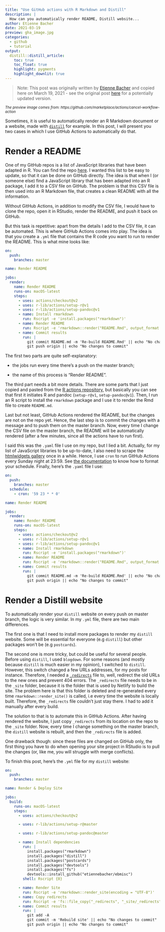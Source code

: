 ```yaml
---
title: "Use GitHub actions with R Markdown and Distill"
description: |
  How can you automatically render README, Distill website...
author: Etienne Bacher
date: 2021-03-19
preview: gha_image.jpg
categories:
  - github
  - tutorial
output:
  distill::distill_article:
    toc: true
    toc_float: true
    highlight: pygments
    highlight_downlit: true
---
```


> Note: This post was originally written by [Etienne Bacher](https://www.etiennebacher.com/) and copied here on March 19, 2021 - see the original post [here](https://www.etiennebacher.com/posts/2021-03-19-use-github-actions-with-r-markdown-and-distill/) for a potentially updated version.

*<small> The preview image comes from: https://github.com/marketplace/actions/cancel-workflow-action </small>*

Sometimes, it is useful to automatically render an R Markdown document or a website, made with [`distill`](https://rstudio.github.io/distill/) for example. In this post, I will present you two cases in which I use GitHub Actions to automatically do that.

# Render a README

One of my GitHub repos is a list of JavaScript libraries that have been adapted in R. You can find the repo [here](https://github.com/etiennebacher/r-js-adaptation). I wanted this list to be easy to update, so that it can be done on GitHub directly. The idea is that when I (or someone else) find a JavaScript library that has been adapted into an R package, I add it to a CSV file on GitHub. The problem is that this CSV file is then used into an R Markdown file, that creates a clean README with all the information.

Without GitHub Actions, in addition to modify the CSV file, I would have to clone the repo, open it in RStudio, render the README, and push it back on GitHub.

But this task is repetitive: apart from the details I add to the CSV file, it can be automated. This is where GitHub Actions comes into play. The idea is that you create a `.yml` file that contains the R code you want to run to render the README. This is what mine looks like:

```yaml
on:
  push:
    branches: master

name: Render README

jobs:
  render:
    name: Render README
    runs-on: macOS-latest
    steps:
      - uses: actions/checkout@v2
      - uses: r-lib/actions/setup-r@v1
      - uses: r-lib/actions/setup-pandoc@v1
      - name: Install rmarkdown
        run: Rscript -e 'install.packages("rmarkdown")'
      - name: Render README
        run: Rscript -e 'rmarkdown::render("README.Rmd", output_format = "md_document")'
      - name: Commit results
        run: |
          git commit README.md -m 'Re-build README.Rmd' || echo "No changes to commit"
          git push origin || echo "No changes to commit"
```


The first two parts are quite self-explanatory:

  * the jobs run every time there's a push on the master branch;

  * the name of this process is "Render README".

The third part needs a bit more details. There are some parts that I just copied and pasted from the [R actions repository](https://github.com/r-lib/actions), but basically you can see that first it initiates R and pandoc (`setup-r@v1`, `setup-pandoc@v1`). Then, I run an R script to install the `rmarkdown` package and I use it to render the Rmd file to create `README.md`.

Last but not least, GitHub Actions rendered the README, but the changes are not on the repo yet. Hence, the last step is to commit the changes with a message and to push them on the master branch. Now, every time I change the CSV file on the master branch, the README will be automatically rendered (after a few minutes, since all the actions have to run first).

I said this was the `.yaml` file I use on my repo, but I lied a bit. Actually, for my list of JavaScript libraries to be up-to-date, I also need to scrape the [htmlwidgets gallery](https://gallery.htmlwidgets.org/) once in a while. Hence, I use `cron` to run GitHub Actions every Sunday night at 23:59. See [the documentation](https://docs.github.com/en/actions/reference/events-that-trigger-workflows#schedule) to know how to format your schedule. Finally, here's the `.yaml` file I use:

```yaml
on:
  push:
    branches: master
  schedule:
    - cron: '59 23 * * 0'

name: Render README

jobs:
  render:
    name: Render README
    runs-on: macOS-latest
    steps:
      - uses: actions/checkout@v2
      - uses: r-lib/actions/setup-r@v1
      - uses: r-lib/actions/setup-pandoc@v1
      - name: Install rmarkdown
        run: Rscript -e 'install.packages("rmarkdown")'
      - name: Render README
        run: Rscript -e 'rmarkdown::render("README.Rmd", output_format = "md_document")'
      - name: Commit results
        run: |
          git commit README.md -m 'Re-build README.Rmd' || echo "No changes to commit"
          git push origin || echo "No changes to commit"
```


# Render a Distill website

To automatically render your `distill` website on every push on master branch, the logic is very similar. In my `.yml` file, there are two main differences.

The first one is that I need to install more packages to render my `distill` website. Some will be essential for everyone (e.g `distill`) but other packages won't be (e.g `postcards`).

The second one is more tricky, but could be useful for several people. Before using `distill`, I used `blogdown`. For some reasons (and mostly because `distill` is much easier in my opinion), I switched to `distill`. However, this switch changed a few URLs addresses, for my posts for instance. Therefore, I needed a [`_redirects`](https://yihui.org/en/2017/11/301-redirect/) file to, well, redirect the old URLs to the new ones and prevent 404 errors. The `_redirects` file needs to be in the `_site` folder, because it is the folder that is used by Netlify to build the site. The problem here is that this folder is deleted and re-generated every time `rmarkdown::render_site()` is called, i.e every time the website is locally built. Therefore, the `_redirects` file couldn't just stay there. I had to add it manually after every build.

The solution to that is to automate this in GitHub Actions. After having rendered the website, I just copy `_redirects` from its location on the repo to the `_site` folder. Now, every time I change something on the master branch, the `distill` website is rebuilt, and then the `_redirects` file is added.

One drawback though: since these files are changed on GitHub only, the first thing you have to do when opening your site project in RStudio is to pull the changes (or, like me, you will struggle with merge conflicts).

To finish this post, here's the `.yml` file for my `distill` website:

```yaml
on:
  push:
    branches: master

name: Render & Deploy Site

jobs:
  build:
    runs-on: macOS-latest
    steps:
      - uses: actions/checkout@v2

      - uses: r-lib/actions/setup-r@master

      - uses: r-lib/actions/setup-pandoc@master

      - name: Install dependencies
        run: |
          install.packages("rmarkdown")
          install.packages("distill")
          install.packages("postcards")
          install.packages("devtools")
          install.packages("fs")
          devtools::install_github("etiennebacher/ebmisc")
        shell: Rscript {0}

      - name: Render Site
        run: Rscript -e 'rmarkdown::render_site(encoding = "UTF-8")'
      - name: Copy redirects
        run: Rscript -e 'fs::file_copy("_redirects", "_site/_redirects")'
      - name: Commit results
        run: |
          git add -A
          git commit -m 'Rebuild site' || echo "No changes to commit"
          git push origin || echo "No changes to commit"

```

